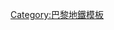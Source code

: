 {{Navbox
| name = 巴黎地鐵12號線
| title = [[巴黎地鐵12號線|<span style="color:#ffffff;">巴黎地鐵12號線</span>]]
| titlestyle = background:#008b5a; color:white;
| image = [[File:Metro-M.svg|30px]][[File:Paris Metro 12.svg|30px]]
| list1 = [[奧貝維埃市政府站|奧貝維埃市政府]] - [[艾梅·塞澤爾站|艾梅·塞澤爾]] - [[人民陣線站|人民陣線]] - [[小教堂門站|小教堂門]] - [[馬克思·多莫瓦站|馬克思·多莫瓦]] - [[馬嘉德-魚店站|馬嘉德-魚店]] - [[于勒·若夫蘭站|于勒·若夫蘭]] - [[拉馬克-戈蘭古站|拉馬克-戈蘭古]] - [[阿貝斯站|阿貝斯]] - [[皮加勒站|皮加勒]] - [[聖喬治站 (巴黎地鐵)|聖喬治]] - [[洛雷特聖母院站|洛雷特聖母院]] - [[奧夫埃斯蒂安-三一堂站|奧夫埃斯蒂安-三一堂]] - [[圣拉扎尔站 (巴黎地铁)|聖拉扎爾站]] - [[瑪德蓮站|瑪德蓮]] - [[協和站 (巴黎)|協和]] - [[國民議會站|國民議會]] - [[索菲利諾站|索菲利諾]] - [[渡船路站|渡船路]] - [[塞夫爾-巴比倫站|塞夫爾-巴比倫]] - [[雷恩站 (巴黎地鐵)|雷恩]] - [[田野聖母院站|田野聖母院]] - [[蒙帕纳斯-比安弗尼站|蒙帕纳斯-比安弗尼]] - [[法尔吉埃站|法尔吉埃]] - [[巴斯德站|巴斯德]] - [[志願者站|志願者]] - [[沃吉拉站|沃吉拉]] - [[國民公會站|國民公會]] - [[凡爾賽門站|凡爾賽門]] - [[克朗丹·塞爾頓站|克朗丹·塞爾頓]] - [[伊西市政府站|伊西市政府]]
}}
<noinclude>[[Category:巴黎地鐵模板]]</noinclude>